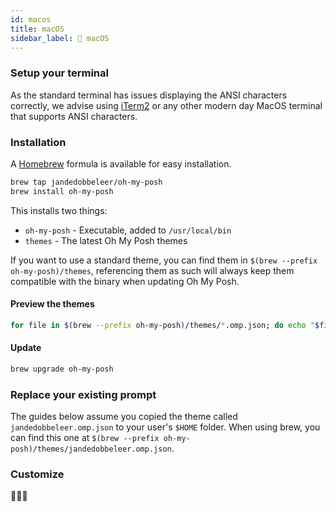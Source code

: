 ```yaml
---
id: macos
title: macOS
sidebar_label: 🍏 macOS
---
```



### Setup your terminal

As the standard terminal has issues displaying the ANSI characters correctly, we advise using
[iTerm2][iterm2] or any other modern day MacOS terminal that supports ANSI characters.

### Installation

A [Homebrew][brew] formula is available for easy installation.

```bash
brew tap jandedobbeleer/oh-my-posh
brew install oh-my-posh
```

This installs two things:

- `oh-my-posh` - Executable, added to `/usr/local/bin`
- `themes` - The latest Oh My Posh themes

If you want to use a standard theme, you can find them in `$(brew --prefix oh-my-posh)/themes`, referencing them as such
will always keep them compatible with the binary when updating Oh My Posh.

#### Preview the themes

```bash
for file in $(brew --prefix oh-my-posh)/themes/*.omp.json; do echo "$file\n"; oh-my-posh --config $file --shell universal; echo "\n"; done;
```

#### Update

```bash
brew upgrade oh-my-posh
```

### Replace your existing prompt

The guides below assume you copied the theme called `jandedobbeleer.omp.json` to your user's `$HOME` folder.
When using brew, you can find this one at `$(brew --prefix oh-my-posh)/themes/jandedobbeleer.omp.json`.

<Shells />

### Customize

<Customize />

<CustomizeCmd />

🎉🎉🎉

[scoop]: https://scoop.sh/
[wt]: https://github.com/microsoft/terminal
[iterm2]: https://www.iterm2.com/
[powershell]: https://www.powershellgallery.com/packages/oh-my-posh
[brew]: https://brew.sh
[configuration]: /docs/configure
